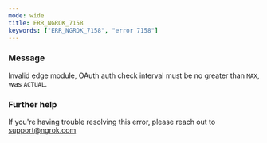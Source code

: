 ```yaml
---
mode: wide
title: ERR_NGROK_7158
keywords: ["ERR_NGROK_7158", "error 7158"]
---
```



### Message

Invalid edge module, OAuth auth check interval must be no greater than `MAX`, was `ACTUAL`.

<ErrorDetails />

### Further help

If you're having trouble resolving this error, please reach out to [support@ngrok.com](mailto:support@ngrok.com?subject=Help%20with%20ERR_NGROK_7158)
